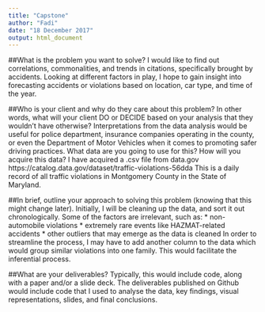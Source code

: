 ```yaml
---
title: "Capstone"
author: "Fadi"
date: "18 December 2017"
output: html_document
---
```


##What is the problem you want to solve?
I would like to find out correlations, commonalities, and trends in citations, specifically brought by accidents. Looking at different factors in play, I hope to gain insight into forecasting accidents or violations based on location, car type, and time of the year.

##Who is your client and why do they care about this problem? In other words, what will your client DO or DECIDE based on your analysis that they wouldn’t have otherwise?
Interpretations from the data analysis would be useful for police department, insurance companies operating in the county, or even the Department of Motor Vehicles when it comes to promoting safer driving practices.
What data are you going to use for this? How will you acquire this data?
I have acquired a .csv file from data.gov https://catalog.data.gov/dataset/traffic-violations-56dda This is a daily record of all traffic violations in Montgomery County in the State of Maryland.

##In brief, outline your approach to solving this problem (knowing that this might change later).
Initially, I will be cleaning up the data, and sort it out chronologically. Some of the factors are irrelevant, such as:
* non-automobile violations
* extremely rare events like HAZMAT-related accidents
* other outliers that may emerge as the data is cleaned
In order to streamline the process, I may have to add another column to the data which would group similar violations into one family. This would facilitate the inferential process.

##What are your deliverables? Typically, this would include code, along with a paper and/or a slide deck.
The deliverables published on Github would include code that I used to analyse the data, key findings, visual representations, slides, and final conclusions.




